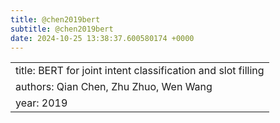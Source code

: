 ```yaml
---
title: @chen2019bert
subtitle: @chen2019bert
date: 2024-10-25 13:38:37.600580174 +0000
---
```

---
title: BERT for joint intent classification and slot filling
authors: Qian Chen, Zhu Zhuo, Wen Wang
year: 2019
---

